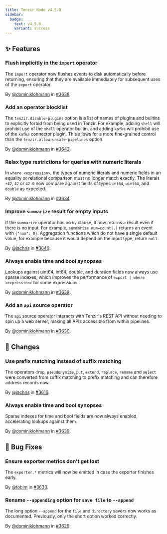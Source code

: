 ```yaml
---
title: Tenzir Node v4.5.0
sidebar:
  badge:
    text: v4.5.0
    variant: success
---
```


## ✨ Features

### Flush implicitly in the `import` operator

The `import` operator now flushes events to disk automatically before returning,
ensuring that they are available immediately for subsequent uses of the `export`
operator.

By [@dominiklohmann](https://github.com/dominiklohmann) in [#3638](https://github.com/tenzir/tenzir/pull/3638).

### Add an operator blocklist

The `tenzir.disable-plugins` option is a list of names of plugins and builtins
to explicitly forbid from being used in Tenzir. For example, adding `shell`
will prohibit use of the `shell` operator builtin, and adding `kafka` will
prohibit use of the `kafka` connector plugin. This allows for a more
fine-grained control than the `tenzir.allow-unsafe-pipelines` option.

By [@dominiklohmann](https://github.com/dominiklohmann) in [#3642](https://github.com/tenzir/tenzir/pull/3642).

### Relax type restrictions for queries with numeric literals

In `where <expression>`, the types of numeric literals and numeric fields in an
equality or relational comparison must no longer match exactly. The literals
`+42`, `42` or `42.0` now compare against fields of types `int64`, `uint64`, and
`double` as expected.

By [@dominiklohmann](https://github.com/dominiklohmann) in [#3634](https://github.com/tenzir/tenzir/pull/3634).

### Improve `summarize` result for empty inputs

If the `summarize` operator has no `by` clause, it now returns a result even
if there is no input. For example, `summarize num=count(.)` returns an event
with `{"num": 0}`. Aggregation functions which do not have a single default
value, for example because it would depend on the input type, return `null`.

By [@jachris](https://github.com/jachris) in [#3640](https://github.com/tenzir/tenzir/pull/3640).

### Always enable time and bool synopses

Lookups against uint64, int64, double, and duration fields now always use sparse
indexes, which improves the performance of `export | where <expression>` for
some expressions.

By [@dominiklohmann](https://github.com/dominiklohmann) in [#3639](https://github.com/tenzir/tenzir/pull/3639).

### Add an `api` source operator

The `api` source operator interacts with Tenzir's REST API without needing to
spin up a web server, making all APIs accessible from within pipelines.

By [@dominiklohmann](https://github.com/dominiklohmann) in [#3630](https://github.com/tenzir/tenzir/pull/3630).

## 🔄 Changes

### Use prefix matching instead of suffix matching

The operators `drop`, `pseudonymize`, `put`, `extend`, `replace`, `rename` and
`select` were converted from suffix matching to prefix matching and can
therefore address records now.

By [@jachris](https://github.com/jachris) in [#3616](https://github.com/tenzir/tenzir/pull/3616).

### Always enable time and bool synopses

Sparse indexes for time and bool fields are now always enabled, accelerating
lookups against them.

By [@dominiklohmann](https://github.com/dominiklohmann) in [#3639](https://github.com/tenzir/tenzir/pull/3639).

## 🐛 Bug Fixes

### Ensure exporter metrics don't get lost

The `exporter.*` metrics will now be emitted in case the exporter finishes
early.

By [@tobim](https://github.com/tobim) in [#3633](https://github.com/tenzir/tenzir/pull/3633).

### Rename `--appending` option for `save file` to `--append`

The long option `--append` for the `file` and `directory` savers now works as
documented. Previously, only the short option worked correctly.

By [@dominiklohmann](https://github.com/dominiklohmann) in [#3629](https://github.com/tenzir/tenzir/pull/3629).
